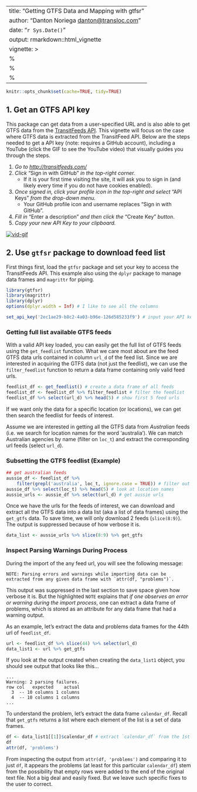 
---
title: "Getting GTFS Data and Mapping with gtfsr"
author: "Danton Noriega <danton@transloc.com>"
date: "`r Sys.Date()`"
output: rmarkdown::html_vignette
vignette: >
  %\VignetteIndexEntry{Using gtfsr}
  %\VignetteEngine{knitr::rmarkdown}
  %\VignetteEncoding{UTF-8}
---

```r
knitr::opts_chunk$set(cache=TRUE, tidy=TRUE)
```
## 1. Get an GTFS API key

This package can get data from a user-specified URL and is also able to get GTFS data from the [TransitFeeds API](http://transitfeeds.com/api/). This vignette will focus on the case where GTFS data is extracted from the TransitFeed API. Below are the steps needed to get a API key (note: requires a GitHub account), including a YouTube (click the GIF to see the YouTube video) that visually guides you through the steps.

1. *Go to [http://transitfeeds.com/](http://transitfeeds.com/)*
2. *Click* "Sign in with GitHub" *in the top-right corner.*
	- If it is your first time visiting the site, it will ask you to sign in (and likely every time if you do not have cookies enabled).
3. *Once signed in, click your profile icon in the top-right and select* "API Keys" *from the drop-down menu.*
	- Your GitHub profile icon and username replaces "Sign in with GitHub".
4. *Fill in* "Enter a description" *and then click the* "Create Key" *button*.
5. *Copy your new API Key to your clipboard.*

[![vid-gif](https://j.gifs.com/kRNVY5.gif)](https://youtu.be/ufM67FoIMho)



## 2. Use `gtfsr` package to download feed list

First things first, load the `gtfsr` package and set your key to access the TransitFeeds API. This example also using the `dplyr` package to manage data frames and `magrittr` for piping.

```r

library(gtfsr)
library(magrittr)
library(dplyr)
options(dplyr.width = Inf) # I like to see all the columns

set_api_key('2ec1ae29-b8c2-4a03-b96e-126d585233f9') # input your API key here

```

### Getting full list available GTFS feeds

With a valid API key loaded, you can easily get the full list of GTFS feeds using the `get_feedlist` function. What we care most about are the feed GTFS data urls contained in column `url_d` of the feed list. Since we are interested in acquiring the GTFS data (not just the feedlist), we can use the `filter_feedlist` function to return a data frame containing only valid feed urls.

```r

feedlist_df <- get_feedlist() # create a data frame of all feeds
feedlist_df <- feedlist_df %>% filter_feedlist # filter the feedlist
feedlist_df %>% select(url_d) %>% head(5) # show first 5 feed urls

```

If we want only the data for a specific location (or locations), we can get then search the feedlist for feeds of interest.

Assume we are interested in getting all the GTFS data from *Australian* feeds (i.e. we search for location names for the word 'australia'). We can match Australian agencies by name (filter on `loc_t`) and extract the corresponding url feeds (select `url_d`).


### Subsetting the GTFS feedlist (Example)


```r

## get australian feeds
aussie_df <- feedlist_df %>%
    filter(grepl('australia', loc_t, ignore.case = TRUE)) # filter out locations with "australia" in name
aussie_df %>% select(loc_t) %>% head(5) # look at location names
aussie_urls <- aussie_df %>% select(url_d) # get aussie urls

```

Once we have the urls for the feeds of interest, we can download and extract all the GTFS data into a data list (aka a list of data frames) using the `get_gtfs` data. To save time, we will only download 2 feeds (`slice(8:9)`). The output is suppressed because of how verbose it is.

```r

data_list <- aussie_urls %>% slice(8:9) %>% get_gtfs

```

### Inspect Parsing Warnings During Process

During the import of the any feed url, you will see the following message:

```
NOTE: Parsing errors and warnings while importing data can be extracted from any given data frame with `attr(df, "problems")`.
```

This output was suppressed in the last section to save space given how verbose it is. But the highlighted `NOTE` explains that *if one observes an error or warning during the import process*, one can extract a data frame of problems, which is stored as an attribute for any data frame that had a warning output.

As an example, let's extract the data and problems data frames for the 44th url of `feedlist_df`.

```r
url <- feedlist_df %>% slice(44) %>% select(url_d)
data_list1 <- url %>% get_gtfs
```

If you look at the output created when creating the `data_list1` object, you should see output that looks like this...

```
...
Warning: 2 parsing failures.
row col   expected    actual
  3  -- 10 columns 1 columns
  4  -- 10 columns 1 columns
...
```

To understand the problem, let's extract the data frame `calendar_df`. Recall that `get_gtfs` returns a list where each element of the list is a set of data frames.


```r
df <- data_list1[[1]]$calendar_df # extract `calendar_df` from the 1st list element (there's only one)
df
attr(df, 'problems')

```

From inspecting the output from `attr(df, 'problems')` and comparing it to just `df`, it appears the problems (at least for this particular `calendar_df`) stem from the possibility that empty rows were added to the end of the original text file. Not a big deal and easily fixed. But we leave such specific fixes to the user to correct.








